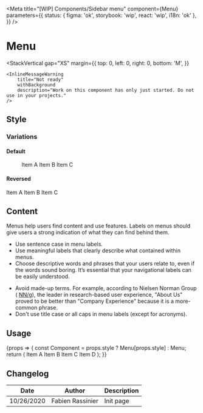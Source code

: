 
<Meta
	title="[WIP] Components/Sidebar menu"
	component={Menu}
	parameters={{
		status: { figma: 'ok', storybook: 'wip', react: 'wip', i18n: 'ok' },
	}}
/>

# Menu

<StackVertical
	gap="XS"
	margin={{
		top: 0,
		left: 0,
		right: 0,
		bottom: 'M',
	}}
>
	<InlineMessageWarning
		title="Not ready"
		withBackground
		description="Work on this component has only just started. Do not use in your projects."
	/>
</StackVertical>

## Style

### Variations

#### Default

<Canvas>
	<Story name="default">
		<Menu>
			<Menu.Item icon="talend-stop" href="#" active>
				Item A
			</Menu.Item>
			<Menu.Item icon="talend-stop" href="#">
				Item B
			</Menu.Item>
			<Menu.Item icon="talend-stop" href="#">
				Item C
			</Menu.Item>
		</Menu>
	</Story>
</Canvas>

#### Reversed

<Canvas>
	<Story name="reversed">
		<Menu.Reversed>
			<Menu.Item icon="talend-stop" href="#" active>
				Item A
			</Menu.Item>
			<Menu.Item icon="talend-stop" href="#">
				Item B
			</Menu.Item>
			<Menu.Item icon="talend-stop" href="#">
				Item C
			</Menu.Item>
		</Menu.Reversed>
	</Story>
</Canvas>

## Content

Menus help users find content and use features. Labels on menus should give users a strong indication of what they can find behind them.

<Use>
	<Use.Do>
		<ul>
			<li>Use sentence case in menu labels.</li>
			<li>Use meaningful labels that clearly describe what contained within menus.</li>
			<li>
				Choose descriptive words and phrases that your users relate to, even if the words sound
				boring. It’s essential that your navigational labels can be easily understood.
			</li>
		</ul>
	</Use.Do>
	<Use.Dont>
		<ul>
			<li>
				Avoid made-up terms. For example, according to Nielsen Norman Group (
				<a href="packages/design-system/src/components/WIP/Menu/docs/Menu.stories">NN/g</a>), the
				leader in research-based user experience, "About Us" proved to be better than "Company
				Experience" because it is a more-common phrase.
			</li>
			<li>Don't use title case or all caps in menu labels (except for acronyms).</li>
		</ul>
	</Use.Dont>
</Use>

## Usage

<Canvas>
	<Story
		name="usage"
		height="20rem"
		args={{
			style: '',
			variant: 'TPD',
		}}
		argTypes={{
			style: {
				description: 'Menu style',
				control: {
					type: 'select',
					options: ['', 'Reversed'],
				},
			},
			variant: {
				description: 'Menu variant',
				control: {
					type: 'select',
					options: ['', 'TAPID', 'TAPIT', 'MDM', 'TDI', 'TDP', 'TDS', 'TMC', 'TPD'],
				},
			},
		}}
	>
		{props => {
			const Component = props.style ? Menu[props.style] : Menu;
			return (
				<Component {...props} style={{ minHeight: '50rem' }}>
					<Menu.Item icon="talend-stop" href="#">
						Item A
					</Menu.Item>
					<Menu.Item icon="talend-stop" href="#" active>
						Item B
					</Menu.Item>
					<Menu.Item icon="talend-stop" href="#">
						Item C
					</Menu.Item>
					<Menu.Item icon="talend-stop" href="#">
						Item D
					</Menu.Item>
				</Component>
			);
		}}
	</Story>
</Canvas>

<ArgsTable story="usage" />

## Changelog

| Date       | Author           | Description |
| ---------- | ---------------- | ----------- |
| 10/26/2020 | Fabien Rassinier | Init page   |
